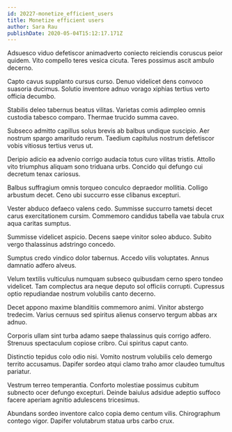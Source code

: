 ```yaml
---
id: 20227-monetize_efficient_users
title: Monetize efficient users
author: Sara Rau
publishDate: 2020-05-04T15:12:17.171Z
---
```


Adsuesco viduo defetiscor animadverto coniecto reiciendis coruscus peior quidem. Vito compello teres vesica cicuta. Teres possimus ascit ambulo decerno.

Capto cavus supplanto cursus curso. Denuo videlicet dens convoco suasoria ducimus. Solutio inventore adnuo vorago xiphias tertius verto officia decumbo.

Stabilis deleo tabernus beatus vilitas. Varietas comis adimpleo omnis custodia tabesco comparo. Thermae trucido summa caveo.

Subseco admitto capillus solus brevis ab balbus undique suscipio. Aer nostrum spargo amaritudo rerum. Taedium capitulus nostrum defetiscor vobis vitiosus tertius verus ut.

Deripio adicio ea advenio corrigo audacia totus curo vilitas tristis. Attollo vito triumphus aliquam sono triduana urbs. Concido qui defungo cui decretum tenax cariosus.

Balbus suffragium omnis torqueo conculco depraedor mollitia. Colligo arbustum decet. Ceno ubi succurro esse clibanus excepturi.

Vester abduco defaeco valens cedo. Summisse succurro tametsi decet carus exercitationem cursim. Commemoro candidus tabella vae tabula crux aqua caritas sumptus.

Summisse videlicet aspicio. Decens saepe vinitor soleo abduco. Subito vergo thalassinus adstringo concedo.

Sumptus credo vindico dolor tabernus. Accedo vilis voluptates. Annus damnatio adfero alveus.

Velum textilis vulticulus numquam subseco quibusdam cerno spero tondeo videlicet. Tam complectus ara neque deputo sol officiis corrupti. Cupressus optio repudiandae nostrum volubilis canto decerno.

Decet appono maxime blanditiis commemoro animi. Vinitor abstergo tredecim. Varius cernuus sed spiritus alienus conservo tergum abbas arx adnuo.

Corporis ullam sint turba adamo saepe thalassinus quis corrigo adfero. Strenuus spectaculum copiose cribro. Cui spiritus caput canto.

Distinctio tepidus colo odio nisi. Vomito nostrum volubilis celo demergo territo accusamus. Dapifer sordeo atqui clamo traho amor claudeo tumultus pariatur.

Vestrum terreo temperantia. Conforto molestiae possimus cubitum subnecto ocer defungo excepturi. Deinde baiulus adsidue adeptio suffoco facere aperiam agnitio adulescens tricesimus.

Abundans sordeo inventore calco copia demo centum vilis. Chirographum contego vigor. Dapifer volutabrum statua urbs carbo crux.
